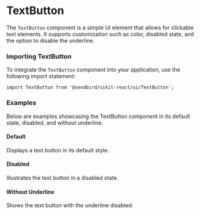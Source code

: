 
<Meta title="UI/TextButton" component={TextButton} of={TextButtonStories} />

# TextButton

The `TextButton` component is a simple UI element that allows for clickable text elements. It supports customization such as color, disabled state, and the option to disable the underline.

<Canvas of={TextButtonStories.Default} />
<Controls />

### Importing TextButton

To integrate the `TextButton` component into your application, use the following import statement:

```tsx
import TextButton from '@sendbird/uikit-react/ui/TextButton';
```

### Examples
Below are examples showcasing the TextButton component in its default state, disabled, and without underline.

#### Default
Displays a text button in its default style.

<Canvas of={TextButtonStories.Default} />

#### Disabled
Illustrates the text button in a disabled state.

<Canvas of={TextButtonStories.Disabled} />

#### Without Underline
Shows the text button with the underline disabled.

<Canvas of={TextButtonStories.WithoutUnderline} />
